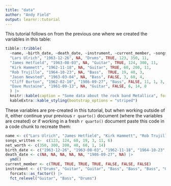 ```yaml
---
title: "data"
author: "Andy Field"
output: learnr::tutorial
---
```



This tutorial follows on from the previous one where we created the variables in this table:

```r
tibble::tribble(
  ~name, ~birth_date, ~death_date, ~instrument, ~current_member, ~songs_written, ~net_worth, ~albums,
  "Lars Ulrich", "1963-12-26", NA, "Drums", TRUE, 123, 350, 11,
  "James Hetfield", "1963-08-03", NA, "Guitar", TRUE, 124, 300, 11, 
  "Kirk Hammett", "1962-11-18", NA, "Guitar", TRUE, 60, 200, 11, 
  "Rob Trujillo", "1964-10-23", NA, "Bass",  TRUE, 19, 40, 3, 
  "Jason Newsted", "1963-03-04", NA, "Bass", FALSE, 3, 60, 4, 
  "Cliff Burton", "1962-02-10", "1986-09-27", "Bass", FALSE, 11, 1, 3,
  "Dave Mustaine", "1961-09-13", NA, "Guitar", FALSE, 6, 14, 0
  ) |> 
  knitr::kable(caption = "Some data about the rock band Metallica", format = "html") |> 
  kableExtra::kable_styling(bootstrap_options = "striped")
```

These variables are pre-created in this tutorial, but when working outside of it, either continue your previous `r quarto()` document (where the variables are created) or if working in a fresh `r quarto()` document paste this code in a code chunk to recreate them:

```r
name <- c("Lars Ulrich", "James Hetfield", "Kirk Hammett", "Rob Trujillo", "Jason Newsted", "Cliff Burton", "Dave Mustaine")
songs_written <-  c(123, 124, 60, 19, 3, 11, 6)
net_worth <- c(350, 300, 200, 40, 60, 1, 14)
birth_date <- c("1963-12-26", "1963-08-03", "1962-11-18", "1964-10-23", "1963-03-04", "1962-02-10", "1961-09-13") |> ymd()
death_date <- c(NA, NA, NA, NA, NA, "1986-09-27", NA) |> 
  ymd()
current_member <- c(TRUE, TRUE, TRUE, TRUE, FALSE, FALSE, FALSE)
instrument <- c("Drums", "Guitar", "Guitar", "Bass", "Bass", "Bass", "Guitar") |>
  forcats::as_factor() |>
  fct_relevel("Guitar", "Bass", "Drums")
```
